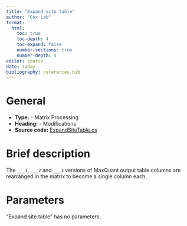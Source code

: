 ```yaml
---
title: "Expand site table"
author: "Cox Lab"
format: 
  html:
    toc: true
    toc-depth: 4
    toc-expand: false
    number-sections: true
    number-depth: 4
editor: source
date: today
bibliography: references.bib
---
```


# General

  * **Type:** - Matrix Processing
  * **Heading:** - Modifications
  * **Source code:** [ExpandSiteTable.cs](https://github.com/JurgenCox/perseus-plugins/blob/master/PerseusPluginLib/Mods/ExpandSiteTable.cs)

# Brief description

The `___1`, `___2` and `___3` versions of MaxQuant output table columns are rearranged in the matrix to become a single column each.

<!-- This comment and the line above it must be preserved when editing this file!
The recommended sections are these, but they may be changed on a case by case basis.
===== Detailed description =====
===== Parameters =====
===== Theoretical background =====
===== Examples =====
Make changes only below this line! -->

# Parameters

"Expand site table" has no parameters.
